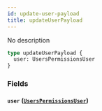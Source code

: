 ```yaml
---
id: update-user-payload
title: updateUserPayload
---
```


No description

```graphql
type updateUserPayload {
  user: UsersPermissionsUser
}
```

### Fields

#### `user` ([`UsersPermissionsUser`](/v1/objects/users-permissions-user))
